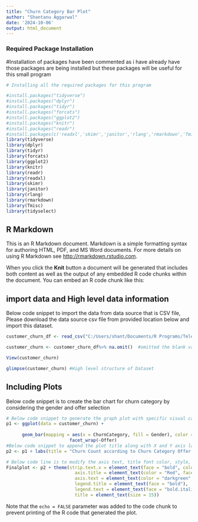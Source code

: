 ```yaml
---
title: "Churn Category Bar Plot"
author: "Shantanu Aggarwal"
date: '2024-10-06'
output: html_document
---
```


### Required Package Installation

#Installation of packages have been commented as i have already have those packages are being installed but these packages will be useful for this small program

```r
# Installing all the required packages for this program

#install.packages("tidyverse")
#install.packages("dplyr")
#install.packages("tidyr")
#install.packages("forcats")
#install.packages("ggplot2")
#install.packages("knitr")
#install.packages("readr")
#install.packages(c('readxl','skimr','janitor','rlang','rmarkdown','Tmisc','tidyselect'))
library(tidyverse)
library(dplyr)
library(tidyr)
library(forcats)
library(ggplot2)
library(knitr)
library(readr)
library(readxl)
library(skimr)
library(janitor)
library(rlang)
library(rmarkdown)
library(Tmisc)
library(tidyselect)
```

## R Markdown

This is an R Markdown document. Markdown is a simple formatting syntax for authoring HTML, PDF, and MS Word documents. For more details on using R Markdown see <http://rmarkdown.rstudio.com>.

When you click the **Knit** button a document will be generated that includes both content as well as the output of any embedded R code chunks within the document. You can embed an R code chunk like this:

## import data and High level data information

Below code snippet to import the data from data source that is CSV file, Please download the data source csv file from provided location below and import this dataset.

```r
customer_churn_df <- read_csv("C:/Users/shant/Documents/R Programs/Telecom Customer Churn/telecom_customer_churn.csv")

customer_churn <- customer_churn_df%>% na.omit()  #omitted the blank values from Dataset

View(customer_churn)

glimpse(customer_churn) #High level structure of Dataset

```

## Including Plots

Below code snippet is to create the bar chart for churn category by considering the gender and offer selection

```r
# Below code snippet to generate the graph plot with specific visual category
p1 <- ggplot(data = customer_churn) + 
                
      geom_bar(mapping = aes(x = ChurnCategory, fill = Gender), color = "Black") +
                        facet_wrap(~Offer) 
#Below code snippet to append the plot title along with X and Y axis label
p2 <- p1 + labs(title = "Churn Count according to Churn Category Offer wise", x = "Churn Category", y = "Total Churn Count")                        

# Below code line is to modify the axis text, title font color, style, text size etc.
Finalplot <- p2 + theme(strip.text.x = element_text(face = "bold", color = "DarkRed", size = 12),
                          axis.title = element_text(color = "Red", face = "bold", size = 15),
                          axis.text = element_text(color = "darkgreen", size = 12,  angle = 30),
                          legend.title = element_text(face = "bold"),
                          legend.text = element_text(face = "bold.italic", color = "brown4", size = 10),
                          title = element_text(size = 15))
```

Note that the `echo = FALSE` parameter was added to the code chunk to prevent printing of the R code that generated the plot.
